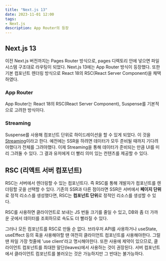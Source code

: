 ```yaml
---
title: "Next.js 13"
date: 2023-11-01 12:00
tags:
- Next.js
description: App Router의 등장
---
```


## Next.js 13

이전 Next.js 버전까지는 Pages Router 방식으로, pages 디렉토리 안에 넣으면 파일 시스템 구조대로 라우팅이 되었다.
Next.js 13에는 App Router 방식이 등장했다.
또한 기본 컴포넌트 렌더링 방식으로 React 18의 RSC(React Server Component)을 채택하였다.

### App Router

App Router는 React 18의 RSC(React Server Component), Suspense를 기본적으로 고려한 방식이다.

### Streaming

Suspense를 사용해 컴포넌트 단위로 하이드레이션을 할 수 있게 되었다. 이
것을 [Streaming](https://nextjs.org/blog/next-13#streaming)이라고 한다.
예전에는 SSR을 하려면 데이터가 모두 준비될 때까지 기다려야했다가 전체를 그려야했다.
이제 Streaming을 통해 데이터가 준비되는 만큼 UI를 미리 그려둘 수 있다.
그 결과 유저에게 더 빨리 의미 있는 컨텐츠를 제공할 수 있다.

## RSC (리액트 서버 컴포넌트)

RSC는 서버에서 렌더링할 수 있는 컴포넌트다. 즉 RSC를 통해 개발자가
컴포넌트를 렌더링할 곳을 선택할 수 있다. 기존의 SSR과 다른 점이라면
SSR은 서버에서 **페이지 단위**로 정적 리소스를 생성했다면, RSC는 **컴포넌트 단위**로
정적인 리소스를 생성할 수 있다.

RSC를 사용하면 클라이언트로 보내는 JS 번들 크기를 줄일 수 있고, DB와 좀 더 가까운 곳에서
데이터를 조회하므로 속도도 더 빨라질 수 있다.

그러나 모든 컴포넌트를 RSC로 만들 순 없다. 브라우저 API를 사용하거나 useState, useEffect 등의 훅을 사용해야할 땐
여전히 클라이언트 컴포넌트를 사용해야한다. 그럴 땐 파일 가장 첫줄에 'use client'라고 명시해야한다.
또한 사용에 제약이 있으므로, 클라이언트 컴포넌트를 최대한 말단(leaves)에서 사용하는 것이 권장된다.
서버 컴포넌트에서 클라이언트 컴포넌트를 불러오는 것은 가능하지만 그 반대는 불가능하다.